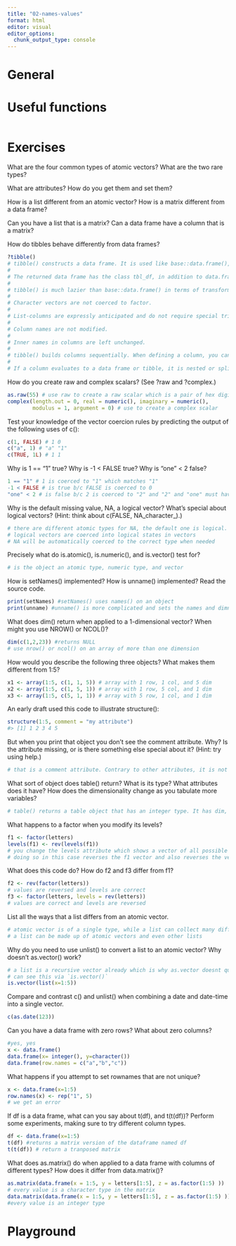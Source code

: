 ```yaml
---
title: "02-names-values"
format: html
editor: visual
editor_options: 
  chunk_output_type: console
---
```


# General

# Useful functions

```r

```

# Exercises

What are the four common types of atomic vectors? What are the two rare types?

What are attributes? How do you get them and set them?

How is a list different from an atomic vector? How is a matrix different from a data frame?

Can you have a list that is a matrix? Can a data frame have a column that is a matrix?

How do tibbles behave differently from data frames?

```r
?tibble()
# tibble() constructs a data frame. It is used like base::data.frame(), but with a couple notable differences:
# 
# The returned data frame has the class tbl_df, in addition to data.frame. This allows so-called "tibbles" to exhibit some special behaviour, such as enhanced printing. Tibbles are fully described in tbl_df.
# 
# tibble() is much lazier than base::data.frame() in terms of transforming the user's input.
# 
# Character vectors are not coerced to factor.
# 
# List-columns are expressly anticipated and do not require special tricks.
# 
# Column names are not modified.
# 
# Inner names in columns are left unchanged.
# 
# tibble() builds columns sequentially. When defining a column, you can refer to columns created earlier in the call. Only columns of length one are recycled.
#
# If a column evaluates to a data frame or tibble, it is nested or spliced. If it evaluates to a matrix or a array, it remains a matrix or array, respectively. See examples.
```

How do you create raw and complex scalars? (See ?raw and ?complex.)

```r
as.raw(55) # use raw to create a raw scalar which is a pair of hex digits, as long as they are between 0 and 255
complex(length.out = 0, real = numeric(), imaginary = numeric(),
        modulus = 1, argument = 0) # use to create a complex scalar
```

Test your knowledge of the vector coercion rules by predicting the output of the following uses of c():

```r
c(1, FALSE) # 1 0
c("a", 1) # "a" "1"
c(TRUE, 1L) # 1 1 
```

Why is 1 == "1" true? Why is -1 \< FALSE true? Why is "one" \< 2 false?

```r
1 == "1" # 1 is coerced to "1" which matches "1"
-1 < FALSE # is true b/c FALSE is coerced to 0
"one" < 2 # is false b/c 2 is coerced to "2" and "2" and "one" must have a higher ASCII or UTF-8 code than "2"
```

Why is the default missing value, NA, a logical vector? What's special about logical vectors? (Hint: think about c(FALSE, NA_character\_).)

```r
# there are different atomic types for NA, the default one is logical.
# logical vectors are coerced into logical states in vectors
# NA will be automatically coerced to the correct type when needed
```

Precisely what do is.atomic(), is.numeric(), and is.vector() test for?

```r
# is the object an atomic type, numeric type, and vector
```

How is setNames() implemented? How is unname() implemented? Read the source code.

```r
print(setNames) #setNames() uses names() on an object
print(unname) #unname() is more complicated and sets the names and dimnames as null if either of them are not null already
```

What does dim() return when applied to a 1-dimensional vector? When might you use NROW() or NCOL()?

```r
dim(c(1,2,23)) #returns NULL
# use nrow() or ncol() on an array of more than one dimension
```

How would you describe the following three objects? What makes them different from 1:5?

```r
x1 <- array(1:5, c(1, 1, 5)) # array with 1 row, 1 col, and 5 dim
x2 <- array(1:5, c(1, 5, 1)) # array with 1 row, 5 col, and 1 dim
x3 <- array(1:5, c(5, 1, 1)) # array with 5 row, 1 col, and 1 dim
```

An early draft used this code to illustrate structure():

```r
structure(1:5, comment = "my attribute")
#> [1] 1 2 3 4 5
```

But when you print that object you don't see the comment attribute. Why? Is the attribute missing, or is there something else special about it? (Hint: try using help.)

```r
# that is a comment attribute. Contrary to other attributes, it is not printed. Asigning null removes the comment.
```

What sort of object does table() return? What is its type? What attributes does it have? How does the dimensionality change as you tabulate more variables?

```r
# table() returns a table object that has an integer type. It has dim, dimnames, nad class attributes. 
```

What happens to a factor when you modify its levels?

```r
f1 <- factor(letters)
levels(f1) <- rev(levels(f1))
# you change the levels attribute which shows a vector of all possible values
# doing so in this case reverses the f1 vector and also reverses the vector in the levels attribute
```

What does this code do? How do f2 and f3 differ from f1?

```r
f2 <- rev(factor(letters))
# values are reversed and levels are correct
f3 <- factor(letters, levels = rev(letters))
# values are correct and levels are reversed
```

List all the ways that a list differs from an atomic vector.

```r
# atomic vector is of a single type, while a list can collect many different types
# a list can be made up of atomic vectors and even other lists
```

Why do you need to use unlist() to convert a list to an atomic vector? Why doesn't as.vector() work?

```r
# a list is a recursive vector already which is why as.vector doesnt quite work
# can see this via `is.vector()`
is.vector(list(x=1:5))
```

Compare and contrast c() and unlist() when combining a date and date-time into a single vector.

```r
c(as.date(123))
```

Can you have a data frame with zero rows? What about zero columns?

```r
#yes, yes
x <- data.frame()
data.frame(x= integer(), y=character())
data.frame(row.names = c("a","b","c"))
```

What happens if you attempt to set rownames that are not unique?

```r
x <- data.frame(x=1:5)
row.names(x) <- rep("1", 5)
# we get an error
```

If df is a data frame, what can you say about t(df), and t(t(df))? Perform some experiments, making sure to try different column types.

```r
df <- data.frame(x=1:5)
t(df) #returns a matrix version of the dataframe named df
t(t(df)) # return a tranposed matrix
```

What does as.matrix() do when applied to a data frame with columns of different types? How does it differ from data.matrix()?

```r
as.matrix(data.frame(x = 1:5, y = letters[1:5], z = as.factor(1:5) ))
# every value is a character type in the matrix
data.matrix(data.frame(x = 1:5, y = letters[1:5], z = as.factor(1:5) ))
#every value is an integer type
```

# Playground
